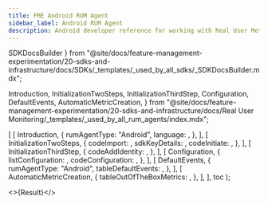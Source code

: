 ```yaml
---
title: FME Android RUM Agent
sidebar_label: Android RUM Agent
description: Android developer reference for working with Real User Metrics (RUM)
---
```



  SDKDocsBuilder
} from "@site/docs/feature-management-experimentation/20-sdks-and-infrastructure/docs/SDKs/_templates/_used_by_all_sdks/_SDKDocsBuilder.mdx";

  Introduction,
  InitializationTwoSteps,
  InitializationThirdStep,
  Configuration,
  DefaultEvents,
  AutomaticMetricCreation,
} from "@site/docs/feature-management-experimentation/20-sdks-and-infrastructure/docs/Real User Monitoring/_templates/_used_by_all_rum_agents/index.mdx";









  [
    [ 
      Introduction, 
      {
        rumAgentType:    "Android",
        language:        <Language />,
      },
    ],
    [
      InitializationTwoSteps,
      {
        codeImport:      <Import />,
        sdkKeyDetails:   <ClientSdkKeyDetails />,
        codeInitiate:    <Initiate />,
      },
    ],
    [
      InitializationThirdStep,
      {
        codeAddIdentity: <AddIdentity />,
      },
    ],
    [
      Configuration,
      {
        listConfiguration: <ConfigurationList />,
        codeConfiguration: <CodeConfiguration />,
      },
    ],
    [
      DefaultEvents,
      {
        rumAgentType: "Android",
        tableDefaultEvents: <EventsTable />,
      },
    ],
    [
      AutomaticMetricCreation,
      {
        tableOutOfTheBoxMetrics: <MetricsTable />,
      },
    ],
  ],
  toc
);

<>{Result}</>

<DocCardList />